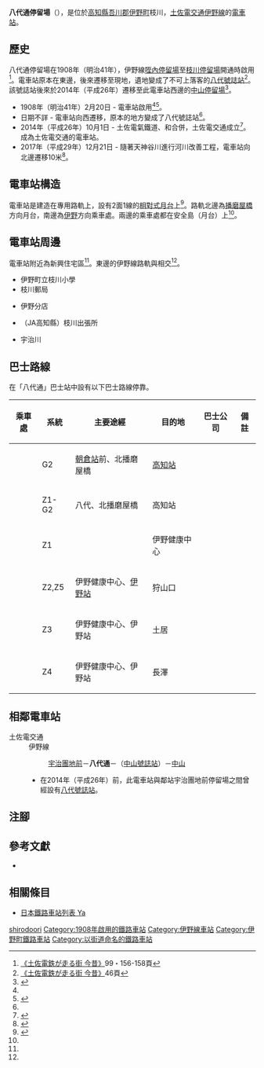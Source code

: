 {{NoteTA|G1=Transport}}
{{Infobox station
|公司色 = #3399cc
|站名 = 八代通
|圖片 = Yashiro-dori tramstop.jpg
|圖片說明 = 
|日文原名 = 八代通
|平假名 = やしろどおり
|羅馬拼音 = Yashiro dori
|副站名 = 
|所在地 = {{JPN}}[[高知縣|高知縣]][[吾川郡|吾川郡]][[伊野町|伊野町]]枝川
|座標 = {{coord|33|33|7.84|N|133|27|24.14|E|type:railwaystation_region:JP-24|display=inline,title}}
|車站構造 = [[地面車站|地面車站]]
|月台配置 = 2面1線
|啟用年月日 = 1908年（明治41年）2月20日
|廢站年月日 = 
|乘客人數 = 
|上下車人次 = 
|統計年度 = 
|轉車 = 
|全寬備註 = 
|adjacent = {{Adjacent stations|system=土佐電交通|line=伊野線|left=宇治團地前|right=中山|note-left=0.4km|note-mid=距離[[播磨屋橋停留場|播磨屋橋]]8.6km|note-right=0.3km}}
}}
'''八代通停留場'''（{{jpn|j=八代通停留場|hg=やしろどおりていりゅうじょう|rm=Yashiro dori teiryūjō|f=y}}），是位於[[高知縣|高知縣]][[吾川郡|吾川郡]][[伊野町|伊野町]]枝川，[[土佐電交通|土佐電交通]][[伊野線|伊野線]]的[[電車站|電車站]]。

== 歷史 ==
八代通停留場在1908年（明治41年），伊野線[[咥內停留場|咥內停留場]]至[[枝川停留場|枝川停留場]]開通時啟用<ref name=konjaku2>[[#konjaku|《土佐電鉄が走る街 今昔》]]99・156-158頁</ref>。電車站原本在東邊，後來遷移至現地，遺地變成了不可上落客的[[八代號誌站|八代號誌站]]<ref name=konjaku>[[#konjaku|《土佐電鉄が走る街 今昔》]]46頁</ref>。該號誌站後來於2014年（平成26年）遷移至此電車站西邊的[[中山停留場|中山停留場]]<ref>{{Cite news |title=とさでん交通、伊野線の電車交換施設を移設…11月11日 |newspaper={{Translink|ja|Response.}} |date=2014-11-07 |author=草町義和 |url=https://response.jp/article/2014/11/07/236858.html |accessdate=2017-05-20 |publisher=イード |language=ja |archive-date=2020-08-08 |archive-url=https://web.archive.org/web/20200808033647/https://response.jp/article/2014/11/07/236858.html |dead-url=no }}</ref>。
* 1908年（明治41年）2月20日 - {{Translink|ja|土佐電気鉄道|土佐電氣鐵道}}電車站啟用<ref name=konjaku2/><ref>{{Cite book|author=[[今尾惠介|今尾惠介]]（監修） |title={{Translink|ja|日本鉄道旅行地図帳|日本鐵道旅行地圖帳}} |publisher=[[新潮社|新潮社]] |volume=11 中国四国 |year=2009 |isbn=978-4-10-790029-6 |page=60|language=ja}}</ref>。
* 日期不詳 - 電車站向西遷移，原本的地方變成了八代號誌站<ref name=konjaku/>。
* 2014年（平成26年）10月1日 - 土佐電氣鐵道、{{Translink|ja|高知県交通|高知縣交通}}和{{Translink|ja|土佐電ドリームサービス|土佐電Dream Service}}合併，土佐電交通成立<ref>{{Cite news |title=とさでん交通：「再出発」 「便利な市民の足に」高知で設立式 新デザインの車両披露 |newspaper=[[毎日新聞|毎日新聞]] |date=2014-10-02 |author=上野宏人 |publisher=毎日新聞社|language=ja}}</ref>。成為土佐電交通的電車站。
* 2017年（平成29年）12月21日 - 隨著天神谷川進行河川改善工程，電車站向北邊遷移10米<ref>{{Cite news|title=とさでん交通，八代通電停が移設される｜鉄道ニュース｜2017年12月26日掲載｜鉄道ファン・railf.jp|url=https://railf.jp/news/2017/12/26/100000.html|accessdate=2018-07-23|language=ja|work=鉄道ファン・railf.jp|archive-date=2018-07-23|archive-url=https://web.archive.org/web/20180723064335/https://railf.jp/news/2017/12/26/100000.html|dead-url=no}}</ref>。

== 電車站構造 ==
電車站是建造在專用路軌上，設有2面1線的[[相對式月台|相對式月台]]上<ref name=line>{{Cite book|author=川島令三 |authorlink=川島令三 |title=四国・九州ライン 全線・全駅・全配線 |year=2013 |publisher=[[講談社|講談社]] |series=【図説】 日本の鉄道 |isbn=978-4-06-295161-6 |volume=第2巻 四国西部エリア |pages=43・94頁|language=ja}}</ref>。路軌北邊為[[播磨屋橋停留場|播磨屋橋]]方向月台，南邊為[[伊野停留場|伊野]]方向乘車處。兩邊的乘車處都在安全島（月台）上<ref name=line/>。

== 電車站周邊 ==
電車站附近為新興住宅區<ref name=konjaku/>。東邊的伊野線路軌與{{Translink|ja|国道33号|國道33號 (日本)|國道33號}}{{Translink|ja|高知西バイパス|高知西繞道}}相交<ref name=konjaku/>。
* 伊野町立枝川小學
* 枝川郵局
* {{Translink|ja|高知信用金庫}}伊野分店
* {{Translink|ja|高知県農業協同組合|高知縣農業協同組合}}（JA高知縣）枝川出張所
* 宇治川

== 巴士路線 ==
在「八代通」巴士站中設有以下巴士路線停靠。
{| class="wikitable"
!乘車處!!系統!!主要途經!!目的地!!巴士公司!!備註
|-
|rowspan="2"| ||G2||[[朝倉站_(高知縣)|朝倉站]]前、北播磨屋橋||[[高知站|高知站]]||rowspan="6"|{{Translink|ja|県交北部交通|縣交北部交通}}||
|-
|Z1-G2||八代、北播磨屋橋||高知站||
|-
|rowspan="4"| ||Z1|| ||伊野健康中心||
|-
|Z2,Z5||伊野健康中心、[[伊野站|伊野站]]||狩山口||
|-
|Z3||伊野健康中心、伊野站||土居||
|-
|Z4||伊野健康中心、伊野站||長澤||
|}

== 相鄰電車站 ==
; 土佐電交通
: 伊野線
:: [[宇治團地前停留場|宇治團地前]]－'''八代通'''－（[[中山號誌站|中山號誌站]]）－[[中山停留場|中山]]
:* 在2014年（平成26年）前，此電車站與鄰站宇治團地前停留場之間曾經設有[[八代號誌站|八代號誌站]]。
== 注腳 ==
{{Reflist}}
== 參考文獻 ==
* {{Cite book|author=土佐電鉄の電車とまちを愛する会 |title=土佐電鉄が走る街 今昔 |year=2006 |publisher=[[JTB出版|JTB出版]] |series=JTB Can Books |isbn=4-533-06411-6|language=ja |ref=konjaku}}
== 相關條目 ==
{{Commonscat|Yashirodori Station}}
* [[日本鐵路車站列表_Ya|日本鐵路車站列表 Ya]]
{{伊野線}}
{{DEFAULTSORT:Yashiro-dori}}
[[Category:日本鐵路車站_Ya|shirodoori]]
[[Category:1908年啟用的鐵路車站|Category:1908年啟用的鐵路車站]]
[[Category:伊野線車站|Category:伊野線車站]]
[[Category:伊野町鐵路車站|Category:伊野町鐵路車站]]
[[Category:以街道命名的鐵路車站|Category:以街道命名的鐵路車站]]